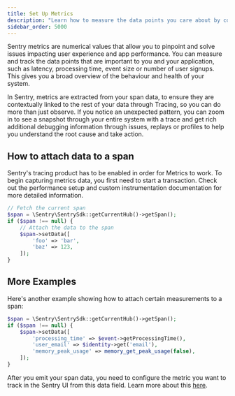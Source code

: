 ```yaml
---
title: Set Up Metrics
description: "Learn how to measure the data points you care about by configuring Metrics in your PHP app."
sidebar_order: 5000
---
```


<Include name="feature-stage-beta-metrics.mdx" />

Sentry metrics are numerical values that allow you to pinpoint and solve issues impacting user experience and app performance. You can measure and track the data points that are important to you and your application, such as latency, processing time, event size or number of user signups. This gives you a broad overview of the behaviour and health of your system.

In Sentry, metrics are extracted from your span data, to ensure they are contextually linked to the rest of your data through Tracing, so you can do more than just observe. If you notice an unexpected pattern, you can zoom in to see a snapshot through your entire system with a trace and get rich additional debugging information through issues, replays or profiles to help you understand the root cause and take action.

## How to attach data to a span

Sentry's tracing product has to be enabled in order for Metrics to work. To begin capturing metrics data, you first need to start a transaction. Check out the <PlatformLink to="/tracing/">performance setup</PlatformLink> and <PlatformLink to="/tracing/instrumentation/custom-instrumentation/">custom instrumentation</PlatformLink> documentation for more detailed information.

```php
// Fetch the current span
$span = \Sentry\SentrySdk::getCurrentHub()->getSpan();
if ($span !== null) {
    // Attach the data to the span
    $span->setData([
        'foo' => 'bar',
        'baz' => 123,
    ]);
}
```

## More Examples 

Here's another example showing how to attach certain measurements to a span:

```php
$span = \Sentry\SentrySdk::getCurrentHub()->getSpan();
if ($span !== null) {
    $span->setData([
        'processing_time' => $event->getProcessingTime(),
        'user_email' => $identity->get('email'),
        'memory_peak_usage' => memory_get_peak_usage(false),
    ]);
}
```

After you emit your span data, you need to configure the metric you want to track in the Sentry UI from this data field. Learn more about this [here](/product/explore/metrics/metrics-set-up/).
